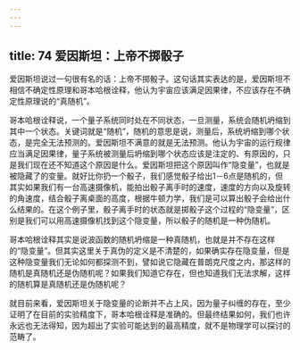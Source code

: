 ```yaml
---
---
---
```

title: 74 爱因斯坦：上帝不掷骰子
---




爱因斯坦说过一句很有名的话：上帝不掷骰子。这句话其实表达的是，爱因斯坦不相信不确定性原理和哥本哈根诠释，他认为宇宙应该满足因果律，不应该存在不确定性原理说的“真随机”。

哥本哈根诠释说，一个量子系统同时处在不同状态，一旦测量，系统会随机坍缩到其中一个状态。关键词就是“随机”，随机的意思是说，测量后，系统坍缩到哪个状态，是完全无法预测的。爱因斯坦不满意的就是无法预测。他认为宇宙的运行规律应当满足因果律，量子系统被测量后坍缩到哪个状态应该是注定的、有原因的，只是我们现在还不知道这个原因是什么。爱因斯坦把这个原因叫作“隐变量”，也就是被隐藏了的变量。就好比你扔一个骰子，我们感觉骰子给出1－6点是随机的，但其实如果我们有一台高速摄像机，能拍出骰子离手时的速度，速度的方向以及旋转的角速度，结合骰子离桌面的高度，根据牛顿力学，我们是可以算出骰子会给出什么结果的。在这个例子里，骰子离手时的状态就是掷骰子这个过程的“隐变量”，区别是我们可以用高速摄像机找到这个隐变量，所以骰子的随机是一种伪随机。

哥本哈根诠释其实是说波函数的随机坍缩是一种真随机，也就是并不存在这样的“隐变量”。但其实这里关于真伪的定义是不清楚的，如果确实存在隐变量，但是这种隐变量我们无论如何都探测不到，譬如说它隐藏在普朗克尺度之内，那这样的随机是真随机还是伪随机呢？如果我们知道它存在，但也知道我们无法求解，这样的随机算是真随机还是伪随机呢？

就目前来看，爱因斯坦关于隐变量的论断并不占上风，因为量子纠缠的存在，至少证明了在目前的实验精度下，哥本哈根诠释是准确的。但最终结果如何，我们也许永远也无法得知，因为超出了实验可能达到的最高精度，就不是物理学可以探讨的范畴了。